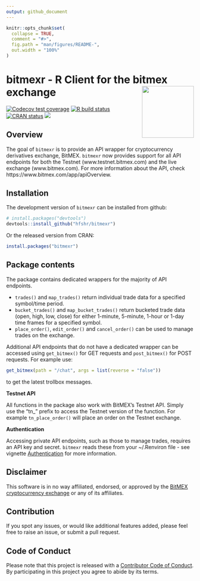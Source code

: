 ```yaml
---
output: github_document
---
```


```r
knitr::opts_chunk$set(
  collapse = TRUE,
  comment = "#>",
  fig.path = "man/figures/README-",
  out.width = "100%"
)
```

# bitmexr - R Client for the bitmex exchange <a href='https://hfshr.github.io/bitmexr'><img src='man/figures/logo.png' align="right" height="139" /></a>

<!-- badges: start -->
[![Codecov test coverage](https://codecov.io/gh/hfshr/bitmexr/branch/master/graph/badge.svg)](https://codecov.io/gh/hfshr/bitmexr?branch=master)
[![R build status](https://github.com/hfshr/bitmexr/workflows/R-CMD-check/badge.svg)](https://github.com/hfshr/bitmexr/actions)
[![CRAN status](https://www.r-pkg.org/badges/version/bitmexr)](https://CRAN.R-project.org/package=bitmexr)
[![](https://cranlogs.r-pkg.org/badges/bitmexr)](https://cran.r-project.org/package=bitmexr)
<!-- badges: end -->

## Overview 

The goal of `bitmexr` is to provide an API wrapper for cryptocurrency derivatives exchange, BitMEX. `bitmexr` now provides support for all API endpoints for both the Testnet (www.testnet.bitmex.com) and the live exchange (www.bitmex.com). For more information about the API, check https://www.bitmex.com/app/apiOverview.

## Installation

The development version of `bitmexr` can be installed from github:

```r
# install.packages("devtools")
devtools::install_github("hfshr/bitmexr")
```

Or the released version from CRAN:

```r
install.packages("bitmexr")
```

## Package contents

The package contains dedicated wrappers for the majority of API endpoints.

- `trades()` and `map_trades()` return individual trade data for a specified symbol/time period.
- `bucket_trades()` and `map_bucket_trades()` return bucketed trade data (open, high, low, close) for either 1-minute, 5-minute, 1-hour or 1-day time frames for a specified symbol.
- `place_order()`, `edit_order()` and `cancel_order()` can be used to manage trades on the exchange.

Additional API endpoints that do not have a dedicated wrapper can be accessed using `get_bitmex()` for GET requests and `post_bitmex()` for POST requests. For example use:

```r
get_bitmex(path = "/chat", args = list(reverse = "false"))

```

to get the latest trollbox messages.

**Testnet API**

All functions in the package also work with BitMEX's Testnet API. Simply use the "tn_" prefix to access the Testnet version of the function. For example `tn_place_order()` will place an order on the Testnet exchange.

**Authentication**

Accessing private API endpoints, such as those to manage trades, requires an API key and secret. `bitmexr` reads these from your ~/.Renviron file - see vignette [Authentication](https://hfshr.github.io/bitmexr/articles/authentication.html) for more information.

## Disclaimer

This software is in no way affiliated, endorsed, or approved by the
[BitMEX cryptocurrency exchange](https://www.bitmex.com) or any of its affiliates. 

## Contribution

If you spot any issues, or would like additional features added, please feel free to raise an issue, or submit a pull request.

## Code of Conduct

Please note that this project is released with a [Contributor Code of Conduct](https://hfshr.github.io/bitmexr/CODE_OF_CONDUCT.html). 
By participating in this project you agree to abide by its terms.



<!-- ```{r} -->
<!-- library(hexSticker) -->

<!-- sticker("/home/harry/Desktop/Bitcoin-Logo.png",  -->
<!--         package="bitmexr",  -->
<!--         p_size=20,  -->
<!--         s_x=1,  -->
<!--         s_y=0.75, -->
<!--         s_width = 0.9, -->
<!--         s_height = 0.9, -->
<!--         h_fill = "#000000", -->
<!--         h_color = "#f2a900", -->
<!--         asp = 0.9, -->
<!--         filename="inst/figures/hex.png") -->

<!-- ``` -->

